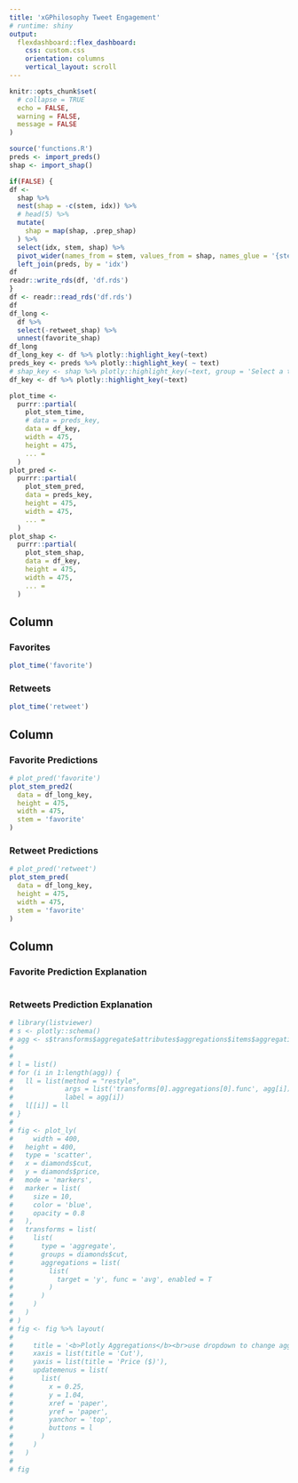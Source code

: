```yaml
---
title: 'xGPhilosophy Tweet Engagement'
# runtime: shiny
output: 
  flexdashboard::flex_dashboard:
    css: custom.css
    orientation: columns
    vertical_layout: scroll
---
```


```r
knitr::opts_chunk$set(
  # collapse = TRUE
  echo = FALSE,
  warning = FALSE,
  message = FALSE
)
```

```r
source('functions.R')
preds <- import_preds()
shap <- import_shap()

if(FALSE) {
df <-
  shap %>%
  nest(shap = -c(stem, idx)) %>%
  # head(5) %>% 
  mutate(
    shap = map(shap, .prep_shap)
  ) %>% 
  select(idx, stem, shap) %>%
  pivot_wider(names_from = stem, values_from = shap, names_glue = '{stem}_shap') %>%
  left_join(preds, by = 'idx')
df
readr::write_rds(df, 'df.rds')
}
df <- readr::read_rds('df.rds')
df
df_long <-
  df %>% 
  select(-retweet_shap) %>% 
  unnest(favorite_shap)
df_long
df_long_key <- df %>% plotly::highlight_key(~text)
preds_key <- preds %>% plotly::highlight_key( ~ text)
# shap_key <- shap %>% plotly::highlight_key(~text, group = 'Select a tweet')
df_key <- df %>% plotly::highlight_key(~text)

plot_time <-
  purrr::partial(
    plot_stem_time,
    # data = preds_key,
    data = df_key,
    width = 475,
    height = 475,
    ... =
  )
plot_pred <-
  purrr::partial(
    plot_stem_pred,
    data = preds_key,
    height = 475,
    width = 475,
    ... =
  )
plot_shap <-
  purrr::partial(
    plot_stem_shap,
    data = df_key,
    height = 475,
    width = 475,
    ... =
  )
```

## Column {data-width="333"}

### Favorites {data-height="333"}

```r
plot_time('favorite')
```

### Retweets {data-height="333"}

```r
plot_time('retweet')
```

## Column {data-width="333"}

### Favorite Predictions {data-height="500"}

```r
# plot_pred('favorite')
plot_stem_pred2(
  data = df_long_key,
  height = 475,
  width = 475,
  stem = 'favorite'
)
```

### Retweet Predictions {data-height="500"}

```r
# plot_pred('retweet')
plot_stem_pred(
  data = df_long_key,
  height = 475,
  width = 475,
  stem = 'favorite'
)
```

## Column {data-width="333"}

### Favorite Prediction Explanation {data-height="500"}

```r

```

### Retweets Prediction Explanation {data-height="500"}

```r
# library(listviewer)
# s <- plotly::schema()
# agg <- s$transforms$aggregate$attributes$aggregations$items$aggregation$func$values
# 
# 
# l = list()
# for (i in 1:length(agg)) {
#   ll = list(method = "restyle",
#             args = list('transforms[0].aggregations[0].func', agg[i]),
#             label = agg[i]) 
#   l[[i]] = ll
# }
# 
# fig <- plot_ly(
#     width = 400,
#   height = 400,
#   type = 'scatter',
#   x = diamonds$cut,
#   y = diamonds$price,
#   mode = 'markers',
#   marker = list(
#     size = 10,
#     color = 'blue',
#     opacity = 0.8
#   ),
#   transforms = list(
#     list(
#       type = 'aggregate',
#       groups = diamonds$cut,
#       aggregations = list(
#         list(
#           target = 'y', func = 'avg', enabled = T
#         )
#       )
#     )
#   )
# )
# fig <- fig %>% layout(
# 
#     title = '<b>Plotly Aggregations</b><br>use dropdown to change aggregation',
#     xaxis = list(title = 'Cut'),
#     yaxis = list(title = 'Price ($)'),
#     updatemenus = list(
#       list(
#         x = 0.25,
#         y = 1.04,
#         xref = 'paper',
#         yref = 'paper',
#         yanchor = 'top',
#         buttons = l
#       )
#     )
#   )
# 
# fig
```
